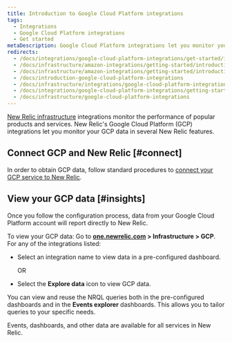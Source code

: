 ```yaml
---
title: Introduction to Google Cloud Platform integrations
tags:
  - Integrations
  - Google Cloud Platform integrations
  - Get started
metaDescription: Google Cloud Platform integrations let you monitor your GCP data in New Relic.
redirects:
  - /docs/integrations/google-cloud-platform-integrations/get-started/introduction-google-cloud-platform-integrations
  - /docs/infrastructure/amazon-integrations/getting-started/introduction-google-cloud-playform-integrations
  - /docs/infrastructure/amazon-integrations/getting-started/introduction-google-cloud-platform-integrations
  - /docs/introduction-google-cloud-platform-integrations
  - /docs/infrastructure/integrations/google-cloud-platform-integrations
  - /docs/integrations/google-cloud-platform-integrations/getting-started/introduction-google-cloud-platform-integrations
  - /docs/infrastructure/google-cloud-platform-integrations
---
```


[New Relic infrastructure](/docs/infrastructure/new-relic-infrastructure/getting-started/introduction-new-relic-infrastructure) integrations monitor the performance of popular products and services. New Relic's Google Cloud Platform (GCP) integrations let you monitor your GCP data in several New Relic features.

## Connect GCP and New Relic [#connect]

In order to obtain GCP data, follow standard procedures to [connect your GCP service to New Relic](/docs/infrastructure/gcp-integrations).

## View your GCP data [#insights]

Once you follow the configuration process, data from your Google Cloud Platform account will report directly to New Relic.

To view your GCP data: Go to **[one.newrelic.com](https://one.newrelic.com) > Infrastructure > GCP**. For any of the integrations listed:

* Select an integration name to view data in a pre-configured dashboard.

  OR
* Select the **Explore data** <Icon name="fe-database"/>
  icon to view GCP data.

You can view and reuse the NRQL queries both in the pre-configured dashboards and in the **Events explorer** dashboards. This allows you to tailor queries to your specific needs.

Events, dashboards, and other data are available for all services in New Relic.
